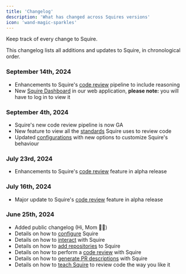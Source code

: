 ```yaml
---
title: 'Changelog'
description: 'What has changed across Squires versions'
icon: 'wand-magic-sparkles'
---
```


Keep track of every change to Squire.

This changelog lists all additions and updates to Squire, in chronological order.

### September 14th, 2024

- Enhancements to Squire's [code review](/features/code-review) pipeline to include reasoning
- New [Squire Dashboard](https://app.squire.ai/) in our web application, **please note:** you will have to log in to view it

### September 4th, 2024

- Squire's new code review pipeline is now GA
- New feature to view all the [standards](/features/standards) Squire uses to review code
- Updated [configurations](/essentials/configurations) with new options to customize Squire's behaviour

### July 23rd, 2024

- Enhancements to Squire's [code review](/features/code-review) feature in alpha release

### July 16th, 2024

- Major update to Squire's [code review](/features/code-review) feature in alpha release

### June 25th, 2024

- Added public changelog (Hi, Mom 👋🏻)
- Details on how to [configure](configurations) Squire
- Details on how to [interact](interaction-patterns) with Squire
- Details on how to [add repositories](add-repos) to Squire
- Details on how to perform a [code review](/features/code-review) with Squire
- Details on how to [generate PR descriptions](/features/pull-request-description) with Squire
- Details on how to [teach Squire](/features/squire-learns) to review code the way you like it